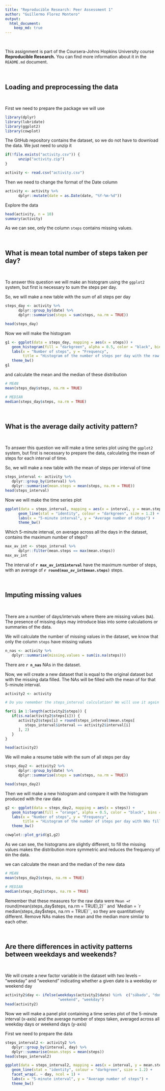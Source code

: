 ```yaml
---
title: "Reproducible Research: Peer Assessment 1"
author: "Guillermo Florez Montero"
output: 
  html_document:
    keep_md: true
---
```


<p>&nbsp;</p> 

This assignment is part of the Coursera-Johns Hopkins University course **Reproducible Research.** You can find more information about it in the `README.md` document.

<p>&nbsp;</p>
## Loading and preprocessing the data
<p>&nbsp;</p>

First we need to prepare the package we will use
```r

library(dplyr)
library(lubridate)
library(ggplot2)
library(cowplot)

```

The GitHub repository contains the dataset, so we do not have to download the data.
We just need to unzip it

```r
if(!file.exists("activity.csv")) {
      unzip("activity.zip")
}

activity <- read.csv("activity.csv")
```


Then we need to change the format of the Date column
```r
activity <- activity %>%
      dplyr::mutate(date = as.Date(date, "%Y-%m-%d"))

```


Explore the data

```r

head(activity, n = 10)
summary(activity)
```

As we can see, only the column `steps` contains missing values.

<p>&nbsp;</p>
## What is mean total number of steps taken per day?
<p>&nbsp;</p>

To answer this question we will make an histogram using the `ggplot2` system, but first is necessary to sum the steps per day.

So, we will make a new table with the sum of all steps per day
```r
steps_day <- activity %>%
      dplyr::group_by(date) %>%
      dplyr::summarise(steps = sum(steps, na.rm = TRUE))

head(steps_day)
```

Now we will make the histogram

```r
g1 <- ggplot(data = steps_day, mapping = aes(x = steps)) +
   geom_histogram(fill = "darkgreen", alpha = 0.5, color = "black", bins = 8) +
   labs(x = "Number of steps", y = "Frequency", 
        title = "Histogram of the number of steps per day with the raw data") +
   theme_bw()
g1
```

and calculate the mean and the median of these distribution
```r
# MEAN
mean(steps_day$steps, na.rm = TRUE)

# MEDIAN
median(steps_day$steps, na.rm = TRUE)
```

<p>&nbsp;</p>
## What is the average daily activity pattern?
<p>&nbsp;</p>

To answer this question we will make a time series plot using the `ggplot2` system, but first is necessary to prepare the data, calculating the mean of steps for each interval of time.

So, we will make a new table with the mean of steps per interval of time
```r
steps_interval <- activity %>%
   dplyr::group_by(interval) %>%
   dplyr::summarise(mean.steps = mean(steps, na.rm = TRUE))
head(steps_interval)
```

Now we will make the time series plot
```r
ggplot(data = steps_interval, mapping = aes(x = interval, y = mean.steps)) +
      geom_line(stat = "identity", colour = "darkgreen", size = 1.2) +
      labs(x = "5-minute interval", y = "Average number of steps") +
      theme_bw()
```

Which 5-minute interval, on average across all the days in the dataset, contains the maximum number of steps?

```r
max_av_int <- steps_interval %>%
      dplyr::filter(mean.steps == max(mean.steps))
max_av_int
```

The interval of **`r max_av_int$interval`** have the maximum number of steps, with an average of **`r round(max_av_int$mean.steps)`** steps.

<p>&nbsp;</p>
## Imputing missing values
<p>&nbsp;</p>

There are a number of days/intervals where there are missing values (`NA`). The presence of missing days may introduce bias into some calculations or summaries of the data.

We will calculate the number of missing values in the dataset, we know that only the column `steps` have missing values
```r
n_nas <- activity %>%
   dplyr::summarise(missing.values = sum(is.na(steps)))
```

There are **`r n_nas`** NAs in the dataset.

Now, we will create a new dataset that is equal to the original dataset but with the missing data filled. The NAs will be filled with the mean of for that 5-minute interval.

```r

activity2 <- activity

# Do you remember the steps_interval calculation? We will use it again

for(i in 1:length(activity2$steps)) {
   if(is.na(activity2$steps[i])) {
      activity2$steps[i] = round(steps_interval$mean.steps[
         steps_interval$interval == activity2$interval[i]
      ], 2)
   }
}

head(activity2)
```

We will make a resume table with the sum of all steps per day
```r
steps_day2 <- activity2 %>%
      dplyr::group_by(date) %>%
      dplyr::summarise(steps = sum(steps, na.rm = TRUE))

head(steps_day2)
```
Then we will make a new histogram and compare it with the histogram produced with the raw data

```r
g2 <- ggplot(data = steps_day2, mapping = aes(x = steps)) +
   geom_histogram(fill = "orange", alpha = 0.5, color = "black", bins = 8) +
   labs(x = "Number of steps", y = "Frequency",
        title = "Histogram of the number of steps per day with NAs filled") +
   theme_bw()

cowplot::plot_grid(g1,g2)
```

As we can see, the histograms are slightly different, to fill the missing values makes the distribution more symmetric and reduces the frequency of `0`in the data.


we can calculate the mean and the median of the new data
```r
# MEAN
mean(steps_day2$steps, na.rm = TRUE)

# MEDIAN
median(steps_day2$steps, na.rm = TRUE)
```

Remember that these measures for the raw data were `Mean = `r round(mean(steps_day$steps, na.rm = TRUE),2)`` and `Median = `r median(steps_day$steps, na.rm = TRUE)``, so they are quantitatively different. Remove NAs makes the mean and the median more similar to each other.


<p>&nbsp;</p>
## Are there differences in activity patterns between weekdays and weekends?
<p>&nbsp;</p>

We will create a new factor variable in the dataset with two levels – “weekday” and “weekend” indicating whether a given date is a weekday or weekend day
```r

activity2$day <- ifelse(weekdays(activity2$date) %in%  c("sábado", "domingo"),
                        "weekend", "weekday")
head(activity2)
```

Now we will make a panel plot containing a time series plot of the 5-minute interval (x-axis) and the average number of steps taken, averaged across all weekday days or weekend days (y-axis)

First we need to prepare the data
```r

steps_interval2 <- activity2 %>%
   dplyr::group_by(interval, day) %>%
   dplyr::summarise(mean.steps = mean(steps))
head(steps_interval2)

```


```r
ggplot(data = steps_interval2, mapping = aes(x = interval, y = mean.steps)) +
   geom_line(stat = "identity", colour = "darkgreen", size = 1.2) +
   facet_wrap(. ~ day, ncol = 1) +
   labs(x = "5-minute interval", y = "Average number of steps") +
   theme_bw()
```

